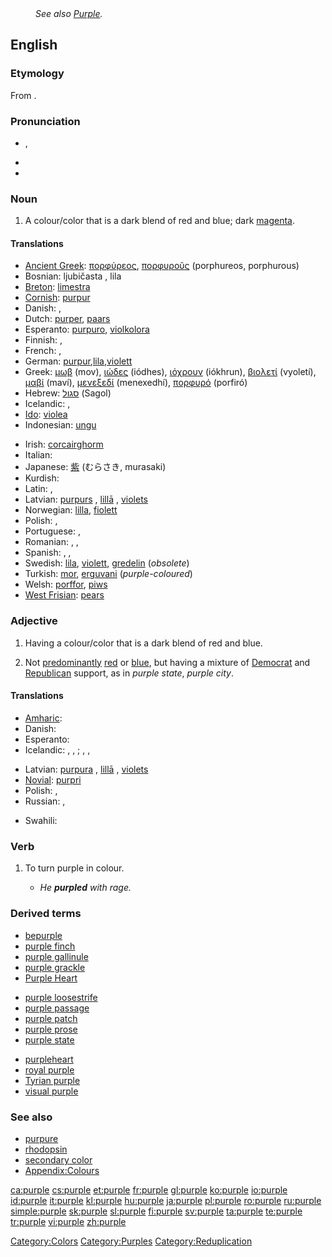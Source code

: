 {{wikipedia}}
: ''See also [[Purple]].''
==English==

===Etymology===
From {{etyl|la}} {{term|purpura|lang=la}}.

===Pronunciation===
* {{a|UK}} {{IPA|/ˈpɜː(ɹ).pəl/}}, {{SAMPA|/"p3(r\).p@/}}
* {{audio|en-us-purple.ogg|Audio (US)}}
* {{rhymes|ɜː(r)pəl}}

===Noun===
{{en-noun}}

# A colour/color that is a dark blend of red and blue; dark [[magenta]].
#: {{color panel|800080}}

====Translations====
{{trans-top|colour}}
* [[Ancient Greek]]: [[πορφύρεος]], [[πορφυροῦς]] (porphureos, porphurous)
* Bosnian: ljubičasta {{f}}, lila {{f}}
* [[Breton]]: [[limestra]]
* [[Cornish]]: [[purpur]]
* Danish: {{t+|da|lilla}}, {{t-|da|violet}}
* Dutch: [[purper]], [[paars]]
* Esperanto: [[purpuro]], [[violkolora]]
* Finnish: {{t-|fi|sinipunainen}}, {{t+|fi|purppura}}
* French: {{t+|fr|violet}}, {{t+|fr|pourpre}}
* German: [[purpur]],[[lila]],[[violett]]
* Greek: [[μωβ]] (mov), [[ιώδες]] (iódhes), [[ιόχρουν]] (iókhrun), [[βιολετί]] (vyoletí), [[μαβί]] (maví), [[μενεξεδί]] (menexedhí), [[πορφυρό]] (porfiró)
* Hebrew: [[סגול]] (Sagol)
* Icelandic: {{t+|is|fjólublár|m}}, {{t|is|purpuralitur|m}}
* [[Ido]]: [[violea]]
* Indonesian: [[ungu]]
{{trans-mid}}
* Irish: [[corcairghorm]]
* Italian: {{t-|it|porpora|m}}
* Japanese: [[紫]] (むらさき, murasaki)
* Kurdish: {{t+|ku|مۆر|sc=ku-Arab}}
* Latin: {{t-|la|purpura}}, {{t-|la|ostrum}}
* Latvian: [[purpurs]] {{m}}, [[lillā]] {{indecl}}, [[violets]] {{m}}
* Norwegian: [[lilla]], [[fiolett]]
* Polish: {{t+|pl|purpura}}, {{t-|pl|fiolet}}
* Portuguese: {{t+|pt|roxo}}, {{t+|pt|púrpura}}
* Romanian: {{t+|ro|purpuriu}}, {{t+|ro|mov}}, {{t-|ro|violet}}
* Spanish: {{t+|es|morado|m}}, {{t+|es|púrpura|m}}, {{t-|es|lila}}
* Swedish: [[lila]], [[violett]], [[gredelin]] (''obsolete'')
* Turkish: [[mor]], [[erguvani]] (''purple-coloured'')
* Welsh: [[porffor]], [[piws]]
* [[West Frisian]]: [[pears]]
{{trans-bottom}}

===Adjective===
{{en-adj}}

# Having a colour/color that is a dark blend of red and blue.
# {{US|politics}} Not [[predominant]]ly [[red]] or [[blue]], but having a mixture of [[Democrat]] and [[Republican]] support, as in ''purple state'', ''purple city''.

====Translations====
{{trans-top|colour}}
* [[Amharic]]: {{tø|am|ሃምራዊ|tr=hamrawi|sc=Ethi}}
* Danish: {{t+|da|lilla}}
* Esperanto: {{t-|eo|purpura|xs=Esperanto}}
* Icelandic: {{t+|is|fjólublár|m}}, {{t|is|fjólublá|f}}, {{t|is|fjólublátt|n}}; {{t|is|purpuralitur|m}}, {{t|is|purpuralit|f}}, {{t|is|purpuralitt|n}}
{{trans-mid}}
* Latvian: [[purpurs|purpura]] {{gen}}, [[lillā]] {{indecl}}, [[violets]] {{m}}
* [[Novial]]: [[purpri]]
* Polish: {{t+|pl|purpurowy}}, {{t+|pl|fioletowy}}
* Russian: {{t+|ru|фиолетовый|tr=fiol'étovyj|sc=Cyrl}}, {{t|ru|пурпурный|tr=purpúrnyj|sc=Cyrl}}
{{trans-bottom}}

{{trans-top|Democratic/Republican support}}
* Swahili: {{t|sw|udhurungi}}
{{trans-mid}}
{{trans-bottom}}

===Verb===
{{en-verb|purples|purpling|purpled}}

# {{intransitive}} To turn purple in colour.
#* ''He '''purpled''' with rage.''

===Derived terms===
{{top3}}
* [[bepurple]]
* [[purple finch]]
* [[purple gallinule]]
* [[purple grackle]]
* [[Purple Heart]]
{{mid3}}
* [[purple loosestrife]]
* [[purple passage]]
* [[purple patch]]
* [[purple prose]]
* [[purple state]]
{{mid3}}
* [[purpleheart]]
* [[royal purple]]
* [[Tyrian purple]]
* [[visual purple]]
{{bottom}}

===See also===
* [[purpure]]
* [[rhodopsin]]
* [[secondary color]]
* [[Appendix:Colours]]

[[Category:Colors]]
[[Category:Purples]]
[[Category:Reduplication]]

[[ca:purple]]
[[cs:purple]]
[[et:purple]]
[[fr:purple]]
[[gl:purple]]
[[ko:purple]]
[[io:purple]]
[[id:purple]]
[[it:purple]]
[[kl:purple]]
[[hu:purple]]
[[ja:purple]]
[[pl:purple]]
[[ro:purple]]
[[ru:purple]]
[[simple:purple]]
[[sk:purple]]
[[sl:purple]]
[[fi:purple]]
[[sv:purple]]
[[ta:purple]]
[[te:purple]]
[[tr:purple]]
[[vi:purple]]
[[zh:purple]]
